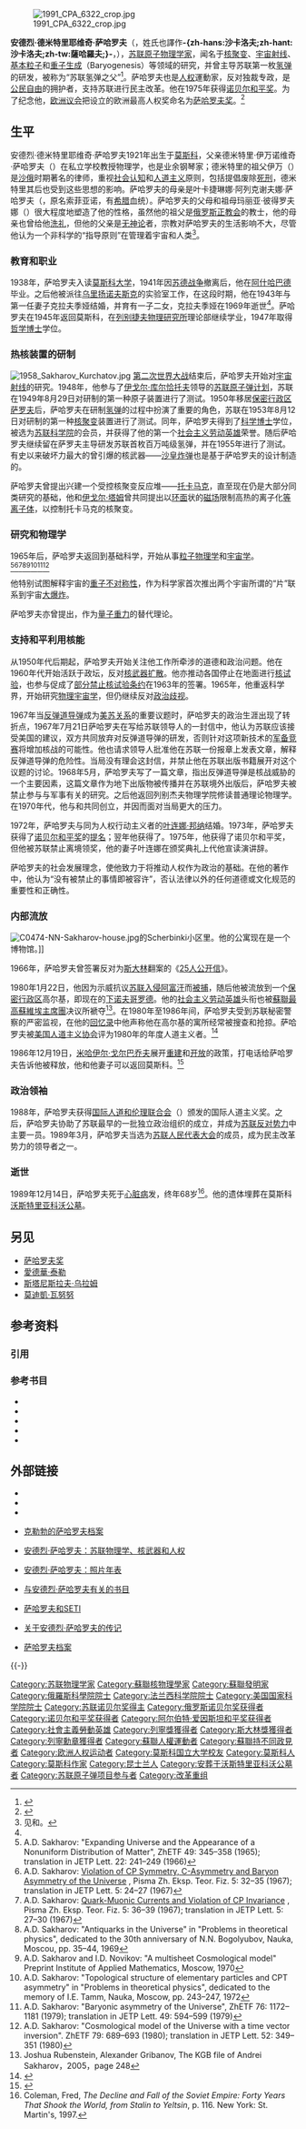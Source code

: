 {{noteTA
|1=zh-cn:安德烈·德米特里耶维奇·萨哈罗夫; zh-hk:安德烈·德米特里耶維奇·沙哈諾夫; zh-tw:安德烈·迪米崔維奇·沙卡洛夫
|2=zh-cn:萨哈罗夫; zh-hk:沙哈諾夫; zh-tw:沙卡洛夫
|3=zh-tw:伊凡; zh-cn:伊万
|4=zh-tw:德蘇戰爭; zh-cn:苏德战争
|5=zh-tw:阿什喀巴;zh-cn:阿什哈巴德;zh-hk:阿什哈巴德;
|6=zh-tw:伊格爾;zh-cn:伊戈尔;
|7=zh-tw:亞;zh-cn:娅;
|G1=物理學
}}
{{Infobox Scientist
|name              = 安德烈·德米特里耶维奇·萨哈罗夫<br />{{lang|ru|Андре́й Дми́триевич Са́харов}} {{Nobel icon|1975年諾貝爾和平獎|諾貝爾和平獎}}
|image             = RIAN archive 25981 Academician Sakharov.jpg
|imagesize         = 220px
|caption           = 安德烈·萨哈罗夫在苏联科学院召開的一次会议上接受采访。 
|birth_date        = 1921年5月21日
|birth_place       = {{flag|Russian SFSR|1918}}[[莫斯科|莫斯科]]
|death_date        = 1989年12月14日 (68歲)
|death_place       = {{USSR}}[[莫斯科|莫斯科]]
|residence         = 
|nationality       = {{USSR}}
|field             = 
|work_institutions = 
|alma_mater        = [[列別捷夫物理研究所|列別捷夫物理研究所]]
|doctoral_advisor  = [[伊戈尔·叶夫根耶维奇·塔姆|伊戈尔·叶夫根耶维奇·塔姆]]{{Nobel icon|prize=1958年諾貝爾物理學獎|link=諾貝爾物理學獎}}
|doctoral_students = 
|known_for         = [[原子核物理学|原子核物理学]]家、[[异见人士|异见人士]]、[[人权|人权]]斗士
|author_abbrev_bot = 
|author_abbrev_zoo = 
|influences        = 
|influenced        = 
|prizes            = [[社会主义劳动英雄|社会主义劳动英雄]]（1953年、1955年、1962年）<br />[[苏联国家奖|斯大林奖]]（1953年）<br />[[列宁奖|列宁奖]]（1956年）<br />[[奇诺·德尔杜卡世界奖|奇诺·德尔杜卡世界奖]]（1974年）<br />[[诺贝尔和平奖|诺贝尔和平奖]]（1975年）<br />[[艾略特·克瑞森獎章|艾略特·克瑞森獎章]]（1985年）<br />国际人道主义奖（1988年）<br />[[阿爾伯特·愛因斯坦和平獎|阿爾伯特·愛因斯坦和平獎]]（1988年）
|religion          = 
|spouse            = [[葉連娜·邦納|葉連娜·邦納]]
|footnotes         = 
}}
[[File:1991_CPA_6322_crop.jpg|thumb]]

'''安德烈·德米特里耶维奇·萨哈罗夫'''（{{lang-ru|'''Андре́й Дми́триевич Са́харов'''}}，姓氏也譯作'''-{zh-hans:沙卡洛夫;zh-hant:沙卡洛夫;zh-tw:薩哈羅夫;}-'''，{{bd|1921年|5月21日|1989年|12月14日|catIdx=Sakharov, Andrei Dmitrievich}}），[[苏联|苏联]][[原子物理学|原子物理学家]]，闻名于[[核聚变|核聚变]]、[[宇宙射线|宇宙射线]]、[[基本粒子|基本粒子]]和[[重子生成|重子生成]]（Baryogenesis）等领域的研究，并曾主导苏联第一枚[[氢弹|氢弹]]的研发，被称为“苏联氢弹之父”<ref>{{cite web|url=http://euroasia.cass.cn/2006Russia/Science/science064.htm|title=苏联“氢弹之父”萨哈罗夫|publisher=[[中国社会科学院|中国社会科学院]]俄罗斯东亚中亚研究所|date=2006年1月1日|accessdate=2007-07-05|deadurl=yes|archiveurl=https://web.archive.org/web/20070828234737/http://euroasia.cass.cn/2006Russia/Science/science064.htm|archivedate=2007年8月28日}}</ref>。萨哈罗夫也是[[人权|人权]]運動家，反对独裁专政，是[[公民自由|公民自由]]的拥护者，支持苏联进行民主改革。他在1975年获得[[诺贝尔和平奖|诺贝尔和平奖]]。为了纪念他，[[欧洲议会|欧洲议会]]把设立的欧洲最高人权奖命名为[[萨哈罗夫奖|萨哈罗夫奖]]。<ref name="aip.org">{{cite web |url=http://www.aip.org/history/sakharov/ |title=Biography |publisher=American Institute of Physics |language=en |date= |access-date=2007-07-04 |archive-date=2015-12-29 |archive-url=https://web.archive.org/web/20151229021107/https://www.aip.org/history/sakharov/ |dead-url=no }}</ref>

== 生平 ==
安德烈·德米特里耶维奇·萨哈罗夫1921年出生于[[莫斯科|莫斯科]]，父亲德米特里·伊万诺维奇·萨哈罗夫（{{lang|ru|Дмитрий Иванович Сахаров}}）在私立学校教授物理学，也是业余钢琴家；德米特里的祖父伊万（{{lang|ru|Иван}}）是[[俄罗斯帝国|沙俄]]时期著名的律师，重视[[社会认知|社会认知]]和[[人道主义|人道主义]]原则，包括提倡废除[[死刑|死刑]]，德米特里其后也受到这些思想的影响。萨哈罗夫的母亲是叶卡捷琳娜·阿列克谢夫娜·萨哈罗夫（{{lang|ru|Екатерина Алексеевна Са́харов}}，原名索菲亚诺，有[[希腊|希腊]]血统）。萨哈罗夫的父母和祖母玛丽亚·彼得罗夫娜（{{lang|ru|Мари́я Петровна}}）很大程度地塑造了他的性格，虽然他的祖父是[[俄罗斯正教会|俄罗斯正教会]]的教士，他的母亲也曾给他[[洗礼|洗礼]]，但他的父亲是[[无神论|无神论]]者，宗教对萨哈罗夫的生活影响不大，尽管他认为一个非科学的“指导原则”在管理着宇宙和人类<ref name="#1">见{{harvnb|Drell|1991|p=3}}和{{harvnb|Drell|1991|p=92}}。</ref>。

=== 教育和职业 ===
1938年，萨哈罗夫入读[[莫斯科大学|莫斯科大学]]，1941年因[[苏德战争|苏德战争]]撤离后，他在[[阿什哈巴德|阿什哈巴德]]毕业。之后他被派往[[乌里扬诺夫斯克|乌里扬诺夫斯克]]的实验室工作，在这段时期，他在1943年与第一任妻子克拉夫季娅结婚，并育有一子二女，克拉夫季娅在1969年逝世<ref name="#1"/>。萨哈罗夫在1945年返回莫斯科，在[[列别捷夫物理研究所|列别捷夫物理研究所]]理论部继续学业，1947年取得[[哲学博士|哲学博士]]学位。

=== 热核装置的研制 ===
[[File:1958_Sakharov_Kurchatov.jpg|thumb]]
[[第二次世界大战|第二次世界大战]]结束后，萨哈罗夫开始对[[宇宙射线|宇宙射线]]的研究。1948年，他参与了[[伊戈尔·库尔恰托夫|伊戈尔·库尔恰托夫]]领导的[[苏联原子弹计划|苏联原子弹计划]]，苏联在1949年8月29日对研制的第一种原子装置进行了测试。1950年移居[[保密行政区|保密行政区]][[萨罗夫|萨罗夫]]后，萨哈罗夫在研制[[氢弹|氢弹]]的过程中扮演了重要的角色，苏联在1953年8月12日对研制的第一种[[核聚变|核聚变]]装置进行了测试。同年，萨哈罗夫得到了[[科学博士|科学博士]]学位，被选为[[苏联科学院|苏联科学院]]的会员，并获得了他的第一个[[社会主义劳动英雄|社会主义劳动英雄]]荣誉。随后萨哈罗夫继续留在萨罗夫主导研发苏联首枚百万吨级氢弹，并在1955年进行了测试。有史以来破坏力最大的曾引爆的核武器——[[沙皇炸弹|沙皇炸弹]]也是基于萨哈罗夫的设计制造的。

萨哈罗夫曾提出兴建一个受控核聚变反应堆——[[托卡马克|托卡马克]]，直至现在仍是大部分同类研究的基础，他和[[伊戈尔·塔姆|伊戈尔·塔姆]]曾共同提出以[[环面|环面]]状的[[磁场|磁场]]限制高热的离子化[[等离子体|等离子体]]，以控制托卡马克的核聚变。

=== 研究和物理学 ===
1965年后，萨哈罗夫返回到基础科学，开始从事[[粒子物理学|粒子物理学]]和[[宇宙学|宇宙学]]。<ref>A.D. Sakharov: "Expanding Universe and the Appearance of a Nonuniform Distribution of Matter", ZhETF 49: 345–358 (1965); translation in JETP Lett. 22: 241–249 (1966)</ref><ref>A.D. Sakharov: [http://www.jetpletters.ac.ru/ps/1643/article_25089.pdf Violation of CP Symmetry, C-Asymmetry and Baryon Asymmetry of the Universe] {{Wayback|url=http://www.jetpletters.ac.ru/ps/1643/article_25089.pdf |date=20191109163819 }}, Pisma Zh. Eksp. Teor. Fiz. 5: 32–35 (1967); translation in JETP Lett. 5: 24–27 (1967)</ref><ref>A.D. Sakharov: [http://www.jetpletters.ac.ru/ps/1643/article_25090.pdf Quark-Muonic Currents and Violation of CP Invariance] {{Wayback|url=http://www.jetpletters.ac.ru/ps/1643/article_25090.pdf |date=20200818150932 }}, Pisma Zh. Eksp. Teor. Fiz. 5: 36–39 (1967); translation in JETP Lett. 5: 27–30 (1967)</ref><ref>
A.D. Sakharov: "Antiquarks in the Universe"  in "Problems in theoretical physics", dedicated to the 30th anniversary of N.N. Bogolyubov, Nauka, Moscou, pp. 35–44, 1969</ref><ref>
A.D. Sakharov and I.D. Novikov: "A multisheet Cosmological model" Preprint Institute of Applied Mathematics, Moscow, 1970</ref><ref>
A.D. Sakharov: "Topological structure of elementary particles and CPT asymmetry" in "Problems in theoretical physics", dedicated to the memory of I.E. Tamm, Nauka, Moscow, pp. 243–247, 1972</ref><ref>
A.D. Sakharov: "Baryonic asymmetry of the Universe", ZhETF 76: 1172–1181 (1979); translation in JETP Lett. 49: 594–599 (1979)</ref><ref>
A.D. Sakharov: "Cosmological model of the Universe with a time vector inversion". ZhETF 79: 689–693 (1980); translation in JETP Lett. 52: 349–351 (1980)</ref>

他特别试图解释宇宙的[[重子不对称性|重子不对称性]]，作为科学家首次推出两个宇宙所谓的“片”联系到宇宙[[大爆炸|大爆炸]]。

萨哈罗夫亦曾提出{{le|感应重力|Induced gravity}}，作为[[量子重力|量子重力]]的替代理论。

=== 支持和平利用核能===
从1950年代后期起，萨哈罗夫开始关注他工作所牵涉的道德和政治问题。他在1960年代开始活跃于政坛，反对[[核武器扩散|核武器扩散]]。他亦推动各国停止在地面进行[[核试验|核试验]]，也参与促成了[[部分禁止核试验条约|部分禁止核试验条约]]在1963年的签署。1965年，他重返科学界，开始研究[[物理宇宙学|物理宇宙学]]，但仍继续反对[[政治歧视|政治歧视]]。

1967年当[[反弹道导弹|反弹道导弹]]成为[[美苏关系|美苏关系]]的重要议题时，萨哈罗夫的政治生涯出现了转折点，1967年7月21日萨哈罗夫在写给苏联领导人的一封信中，他认为苏联应该接受美国的建议，双方共同放弃对反弹道导弹的研发，否则针对这项新技术的[[军备竞赛|军备竞赛]]将增加核战的可能性。他也请求领导人批准他在苏联一份报章上发表文章，解释反弹道导弹的危险性。当局没有理会这封信，并禁止他在苏联出版书籍展开对这个议题的讨论。1968年5月，萨哈罗夫写了一篇文章，指出反弹道导弹是核战威胁的一个主要因素，这篇文章作为地下出版物被传播并在苏联境外出版后，萨哈罗夫被禁止参与与军事有关的研究。之后他返回列别杰夫物理学院修读普通理论物理学。在1970年代，他与{{le|瓦列里·查里兹|Valery Chalidze}}和{{le|安德烈·特韦尔多赫列博夫|Andrei Tverdokhlebov}}共同创立{{le|苏联人权委员会|Committee on Human Rights in the USSR|莫斯科人权委员会}}，并因而面对当局更大的压力。

1972年，萨哈罗夫与同为人权行动主义者的[[叶连娜·邦纳|叶连娜·邦纳]]结婚。1973年，萨哈罗夫获得了[[诺贝尔和平奖|诺贝尔和平奖]]的[[提名|提名]]；翌年他获得了{{le|奇诺·德尔杜卡世界奖|Prix mondial Cino Del Duca}}。1975年，他获得了诺贝尔和平奖，但他被苏联禁止离境领奖，他的妻子叶连娜在颁奖典礼上代他宣读演讲辞。

萨哈罗夫的社会发展理念，使他致力于将推动人权作为政治的基础。在他的著作中，他认为“没有被禁止的事情即被容许”，否认法律以外的任何道德或文化规范的重要性和正确性。

=== 内部流放 ===
[[File:C0474-NN-Sakharov-house.jpg|thumb]]的Scherbinki小区里。他的公寓现在是一个博物馆。]]

1966年，萨哈罗夫曾签署反对为[[斯大林|斯大林]]翻案的《[[25人公开信|25人公开信]]》。

1980年1月22日，他因为示威抗议[[阿富汗战争_(1979年)|苏联入侵阿富汗]]而[[被捕|被捕]]，随后他被流放到一个[[保密行政区|保密行政区]]高尔基，即现在的[[下诺夫哥罗德|下诺夫哥罗德]]。他的[[社会主义劳动英雄|社会主义劳动英雄]]头衔也被[[蘇聯最高蘇維埃主席團|蘇聯最高蘇維埃主席團]]决议所褫夺<ref>Joshua Rubenstein, Alexander Gribanov, The KGB file of Andrei Sakharov，2005，page 248</ref>。在1980年至1986年间，萨哈罗夫受到苏联秘密警察的严密监视，在他的[[回忆录|回忆录]]中他声称他在高尔基的寓所经常被搜查和抢掠。萨哈罗夫被[[美国人道主义协会|美国人道主义协会]]评为1980年的年度人道主义者。<ref>{{cite web |title=Humanist of the Year |url=http://www.americanhumanist.org/AHA/Humanists_of_the_Year |accessdate=21 November 2012 |deadurl=yes |archiveurl=https://web.archive.org/web/20130114082408/http://www.americanhumanist.org/AHA/Humanists_of_the_Year |archivedate=2013年1月14日 }}</ref>

1986年12月19日，[[米哈伊尔·戈尔巴乔夫|米哈伊尔·戈尔巴乔夫]]展开[[戈尔巴乔夫的经济改革|重建]]和[[戈尔巴乔夫的开放政策|开放]]的政策，打电话给萨哈罗夫告诉他被释放，他和他妻子可以返回莫斯科。<ref>{{cite book |title=Perestroïka and Soviet national security |author=Michael MccGwire |publisher=Brookings Institution Press |year=1991 |isbn=0-8157-5553-8 |page=275 |url=http://books.google.com/?id=zbA2dK9GQb8C&pg=PA275&dq=andrei+sakharov+december+19#v=onepage&q&f=false}}</ref>

=== 政治领袖 ===
1988年，萨哈罗夫获得[[国际人道和伦理联合会|国际人道和伦理联合会]]（{{lang|en|International Humanist and Ethical Union}}）颁发的国际人道主义奖。之后，萨哈罗夫协助了苏联最早的一批独立政治组织的成立，并成为[[苏联反对势力|苏联反对势力]]中主要一员。1989年3月，萨哈罗夫当选为[[苏联人民代表大会|苏联人民代表大会]]的成员，成为民主改革势力的领导者之一。

=== 逝世 ===
1989年12月14日，萨哈罗夫死于[[心脏病|心脏病]]发，终年68岁<ref>Coleman, Fred, ''The Decline and Fall of the Soviet Empire: Forty Years That Shook the World, from Stalin to Yeltsin'', p. 116. New York: St. Martin's, 1997.</ref>。他的遗体埋葬在莫斯科[[沃斯特里亚科沃公墓|沃斯特里亚科沃公墓]]。

== 另见 ==
* [[萨哈罗夫奖|萨哈罗夫奖]]
* [[愛德華·泰勒|愛德華·泰勒]]
* [[斯塔尼斯拉夫·乌拉姆|斯塔尼斯拉夫·乌拉姆]]
* [[莫迪凱·瓦努努|莫迪凱·瓦努努]]

== 参考资料 ==
=== 引用 ===
{{Reflist|2}}

=== 参考书目 ===
* {{cite book |author='''Sakharov, Andrei''' |title=''Facets of a Life'' |publisher= |edition= |isbn= |language=en |year=1991}}
* {{cite book |author=Babyonyshev, Alexander |title=''On Sakharov''  |publisher= |location=New York |edition= |isbn= |language=en |year=1982}}
* {{cite book |author=Lozansky, Edward D. |title=''Andrei Sakharov and Peace'' |publisher= |edition= |isbn= |language=en |year=1985}}
* {{cite book |author=Drell, Sidney D. |editor=[[彼得·卡皮查|Sergei P. Kapitsa]] |title=''Sakharov Remembered'' |location=New York |publisher=[[Springer|Springer]] |ref={{harvid|Drell|1991}} |language=en |year=1991}}
* {{cite book |author1=Gorelik, Gennady |author2=Antonina W. Bouis |title=''The World of Andrei Sakharov: A Russian Physicist's Path to Freedom'' |publisher=[[Oxford_University_Press|Oxford University Press]] |edition= |isbn= |language=en |year=2005}}

== 外部链接 ==
{{Commons|Andrei Sakharov|安德烈·萨哈罗夫}}
* {{Britannica|id=Andrey-Sakharov|type=biography}}
* {{MathGenealogy|id=124930}}
* {{Goodreads author|id=108633.Andrei_D_Sakharov}}
* {{en}}[https://web.archive.org/web/20070521130856/http://www.yale.edu/annals/sakharov/sakharov_list.htm 克勒勃的萨哈罗夫档案]
* {{en}}[http://www.aip.org/history/sakharov/index.htm 安德烈·萨哈罗夫：苏联物理学、核武器和人权] {{Wayback|url=http://www.aip.org/history/sakharov/index.htm |date=20150626235712 }}
* {{en}}[http://people.bu.edu/gorelik/AIP_Sakharov_Photo_Chrono/AIP_Sakharov_Photo_Chronology.html 安德烈·萨哈罗夫：照片年表] {{Wayback|url=http://people.bu.edu/gorelik/AIP_Sakharov_Photo_Chrono/AIP_Sakharov_Photo_Chronology.html |date=20210303080801 }}
* {{en}}[https://web.archive.org/web/20060528105739/http://alsos.wlu.edu/qsearch.aspx?browse=people%2FSakharov%2C+Andrei 与安德烈·萨哈罗夫有关的书目]
* {{en}}[http://lnfm1.sai.msu.ru/SETI/eng/articles/sakharov.html 萨哈罗夫和SETI] {{Wayback|url=http://lnfm1.sai.msu.ru/SETI/eng/articles/sakharov.html |date=20210224072742 }}
* {{en}}[https://web.archive.org/web/20070929092415/http://www.biographyshelf.com/andrei_sakharov_biography.html 关于安德烈·萨哈罗夫的传记]
* {{ru icon}}[http://www.sakharov-archive.ru/ 萨哈罗夫档案] {{Wayback|url=http://www.sakharov-archive.ru/ |date=20060507102622 }}

{{-}}
{{诺贝尔和平奖获得者 (1951年-1975年)}}
{{阿尔伯特·爱因斯坦和平奖获得者}}

{{Authority control}}

{{DEFAULTSORT:Sakharov,Andrei}}
[[Category:苏联物理学家|Category:苏联物理学家]]
[[Category:蘇聯核物理學家|Category:蘇聯核物理學家]]
[[Category:蘇聯發明家|Category:蘇聯發明家]]
[[Category:俄羅斯科學院院士|Category:俄羅斯科學院院士]]
[[Category:法兰西科学院院士|Category:法兰西科学院院士]]
[[Category:美国国家科学院院士|Category:美国国家科学院院士]]
[[Category:苏联诺贝尔奖得主|Category:苏联诺贝尔奖得主]]
[[Category:俄罗斯诺贝尔奖获得者|Category:俄罗斯诺贝尔奖获得者]]
[[Category:诺贝尔和平奖获得者|Category:诺贝尔和平奖获得者]]
[[Category:阿尔伯特·爱因斯坦和平奖获得者|Category:阿尔伯特·爱因斯坦和平奖获得者]]
[[Category:社會主義勞動英雄|Category:社會主義勞動英雄]]
[[Category:列寧獎獲得者|Category:列寧獎獲得者]]
[[Category:斯大林獎獲得者|Category:斯大林獎獲得者]]
[[Category:列寧勳章獲得者|Category:列寧勳章獲得者]]
[[Category:蘇聯人權運動者|Category:蘇聯人權運動者]]
[[Category:蘇聯持不同政見者|Category:蘇聯持不同政見者]]
[[Category:欧洲人权运动者|Category:欧洲人权运动者]]
[[Category:莫斯科国立大学校友|Category:莫斯科国立大学校友]]
[[Category:莫斯科人|Category:莫斯科人]]
[[Category:莫斯科作家|Category:莫斯科作家]]
[[Category:昆士兰人|Category:昆士兰人]]
[[Category:安葬于沃斯特里亚科沃公墓者|Category:安葬于沃斯特里亚科沃公墓者]]
[[Category:苏联原子弹项目参与者|Category:苏联原子弹项目参与者]]
[[Category:改革重组|Category:改革重组]]